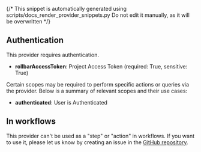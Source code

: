 {/* This snippet is automatically generated using scripts/docs_render_provider_snippets.py 
Do not edit it manually, as it will be overwritten */}

## Authentication
This provider requires authentication.
- **rollbarAccessToken**: Project Access Token (required: True, sensitive: True)

Certain scopes may be required to perform specific actions or queries via the provider. Below is a summary of relevant scopes and their use cases:
- **authenticated**: User is Authenticated  



## In workflows

This provider can't be used as a "step" or "action" in workflows. If you want to use it, please let us know by creating an issue in the [GitHub repository](https://github.com/keephq/keep/issues).


